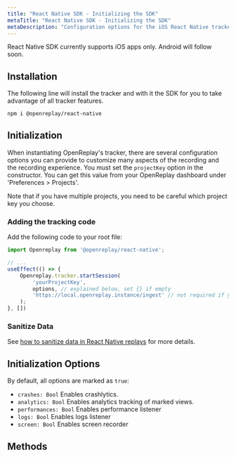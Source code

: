 ```yaml
---
title: "React Native SDK - Initializing the SDK"
metaTitle: "React Native SDK - Initializing the SDK"
metaDescription: "Configuration options for the iOS React Native tracker's constructor method"
---
```


<Aside type="caution">
	React Native SDK currently supports iOS apps only. Android will follow soon.
</Aside>

## Installation

The following line will install the tracker and with it the SDK for you to take advantage of all tracker features.

```bash
npm i @openreplay/react-native
```

## Initialization

When instantiating OpenReplay's tracker, there are several configuration options you can provide to customize many aspects of the recording and the recording experience. You must set the `projectKey` option in the constructor. You can get this value from your OpenReplay dashboard under 'Preferences > Projects'.

<Aside type="tip">
	Note that if you have multiple projects, you need to be careful which project key you choose.
</Aside>


### Adding the tracking code

Add the following code to your root file:

```js
import Openreplay from '@openreplay/react-native';

// ...
useEffect(() => {
	Openreplay.tracker.startSession(
		'yourProjectKey',
		options, // explained below, set {} if empty
		'https://local.openreplay.instance/ingest' // not required if you're using managed version
	);
}, [])
```

### Sanitize Data

See [how to sanitize data in React Native replays](/rn-sdk/sanitization) for more details.

## Initialization Options

By default, all options are marked as `true`:

- `crashes: Bool` Enables crashlytics.
- `analytics: Bool` Enables analytics tracking of marked views.
- `performances: Bool` Enables performance listener
- `logs: Bool` Enables logs listener
- `screen: Bool` Enables screen recorder

## Methods

<div class="grid grid-cols-12 md:grid-cols-12 gap-3 md:gap-4">
	<ORCard title="Get to know the methods and modules of the React Native SDK" url="/rn-sdk/modules" hideIcon={true} width="100"/>
</div>